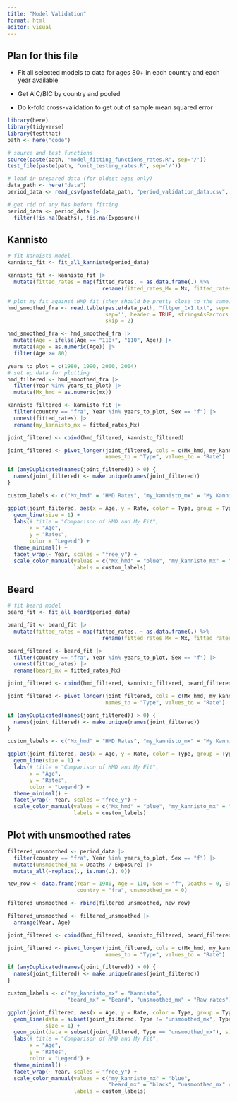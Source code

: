 ```yaml
---
title: "Model Validation"
format: html
editor: visual
---
```


## Plan for this file

-   Fit all selected models to data for ages 80+ in each country and each year available

-   Get AIC/BIC by country and pooled

-   Do k-fold cross-validation to get out of sample mean squared error

```r
library(here)
library(tidyverse)
library(testthat)
path <- here("code")
```

```r
# source and test functions
source(paste(path, "model_fitting_functions_rates.R", sep='/'))
test_file(paste(path, "unit_testing_rates.R", sep='/'))
```

```r
# load in prepared data (for oldest ages only)
data_path <- here("data")
period_data <- read_csv(paste(data_path, "period_validation_data.csv", sep='/'))
```

```r
# get rid of any NAs before fitting 
period_data <- period_data |>
  filter(!is.na(Deaths), !is.na(Exposure))
```

## Kannisto

```r
# fit kannisto model
kannisto_fit <- fit_all_kannisto(period_data)
```

```r
kannisto_fit <- kannisto_fit |>
  mutate(fitted_rates = map(fitted_rates, ~ as.data.frame(.) %>%
                              rename(fitted_rates_Mx = Mx, fitted_rates_x = x)))
```

```r
# plot my fit against HMD fit (they should be pretty close to the same)
hmd_smoothed_fra <- read.table(paste(data_path, "fltper_1x1.txt", sep='/'), 
                               sep='', header = TRUE, stringsAsFactors = FALSE,
                               skip = 2)

hmd_smoothed_fra <- hmd_smoothed_fra |>
  mutate(Age = ifelse(Age == "110+", "110", Age)) |>
  mutate(Age = as.numeric(Age)) |>
  filter(Age >= 80)
```

```r
years_to_plot = c(1980, 1990, 2000, 2004)
# set up data for plotting
hmd_filtered <- hmd_smoothed_fra |>
  filter(Year %in% years_to_plot) |>
  mutate(Mx_hmd = as.numeric(mx))

kannisto_filtered <- kannisto_fit |>
  filter(country == "fra", Year %in% years_to_plot, Sex == "f") |>
  unnest(fitted_rates) |>
  rename(my_kannisto_mx = fitted_rates_Mx)

joint_filtered <- cbind(hmd_filtered, kannisto_filtered)

joint_filtered <- pivot_longer(joint_filtered, cols = c(Mx_hmd, my_kannisto_mx), 
                               names_to = "Type", values_to = "Rate")

if (anyDuplicated(names(joint_filtered)) > 0) {
  names(joint_filtered) <- make.unique(names(joint_filtered))
}
```

```r
custom_labels <- c("Mx_hmd" = "HMD Rates", "my_kannisto_mx" = "My Kannisto Rates")

ggplot(joint_filtered, aes(x = Age, y = Rate, color = Type, group = Type)) +
  geom_line(size = 1) +
  labs(# title = "Comparison of HMD and My Fit",
       x = "Age",
       y = "Rates",
       color = "Legend") +
  theme_minimal() +
  facet_wrap(~ Year, scales = "free_y") +
  scale_color_manual(values = c("Mx_hmd" = "blue", "my_kannisto_mx" = "red"),
                     labels = custom_labels)
```

## Beard

```r
# fit beard model
beard_fit <- fit_all_beard(period_data)
```

```r
beard_fit <- beard_fit |>
  mutate(fitted_rates = map(fitted_rates, ~ as.data.frame(.) %>%
                              rename(fitted_rates_Mx = Mx, fitted_rates_x = x)))
```

```r
beard_filtered <- beard_fit |>
  filter(country == "fra", Year %in% years_to_plot, Sex == "f") |>
  unnest(fitted_rates) |>
  rename(beard_mx = fitted_rates_Mx)
```

```r
joint_filtered <- cbind(hmd_filtered, kannisto_filtered, beard_filtered)

joint_filtered <- pivot_longer(joint_filtered, cols = c(Mx_hmd, my_kannisto_mx, beard_mx), 
                               names_to = "Type", values_to = "Rate")

if (anyDuplicated(names(joint_filtered)) > 0) {
  names(joint_filtered) <- make.unique(names(joint_filtered))
}
```

```r
custom_labels <- c("Mx_hmd" = "HMD Rates", "my_kannisto_mx" = "My Kannisto Rates", "beard_mx" = "Beard")

ggplot(joint_filtered, aes(x = Age, y = Rate, color = Type, group = Type)) +
  geom_line(size = 1) +
  labs(# title = "Comparison of HMD and My Fit",
       x = "Age",
       y = "Rates",
       color = "Legend") +
  theme_minimal() +
  facet_wrap(~ Year, scales = "free_y") +
  scale_color_manual(values = c("Mx_hmd" = "blue", "my_kannisto_mx" = "red", "beard_mx" = "grey"),
                     labels = custom_labels)
```

## Plot with unsmoothed rates 

```r
filtered_unsmoothed <- period_data |>
  filter(country == "fra", Year %in% years_to_plot, Sex == "f") |>
  mutate(unsmoothed_mx = Deaths / Exposure) |>
  mutate_all(~replace(., is.nan(.), 0)) 

new_row <- data.frame(Year = 1980, Age = 110, Sex = "f", Deaths = 0, Exposure = 0, 
                      country = "fra", unsmoothed_mx = 0)

filtered_unsmoothed <- rbind(filtered_unsmoothed, new_row)

filtered_unsmoothed <- filtered_unsmoothed |>
  arrange(Year, Age)
```

```r
joint_filtered <- cbind(hmd_filtered, kannisto_filtered, beard_filtered, filtered_unsmoothed)

joint_filtered <- pivot_longer(joint_filtered, cols = c(Mx_hmd, my_kannisto_mx, beard_mx, unsmoothed_mx), 
                               names_to = "Type", values_to = "Rate")

if (anyDuplicated(names(joint_filtered)) > 0) {
  names(joint_filtered) <- make.unique(names(joint_filtered))
}
```

```r
custom_labels <- c("my_kannisto_mx" = "Kannisto", 
                   "beard_mx" = "Beard", "unsmoothed_mx" = "Raw rates")

ggplot(joint_filtered, aes(x = Age, y = Rate, color = Type, group = Type)) +
  geom_line(data = subset(joint_filtered, Type != "unsmoothed_mx", Type != "Hmd_Mx"), 
            size = 1) +
  geom_point(data = subset(joint_filtered, Type == "unsmoothed_mx"), size = 1) +
  labs(# title = "Comparison of HMD and My Fit",
       x = "Age",
       y = "Rates",
       color = "Legend") +
  theme_minimal() +
  facet_wrap(~ Year, scales = "free_y") +
  scale_color_manual(values = c("my_kannisto_mx" = "blue",
                                "beard_mx" = "black", "unsmoothed_mx" = "grey"),
                     labels = custom_labels)
```
